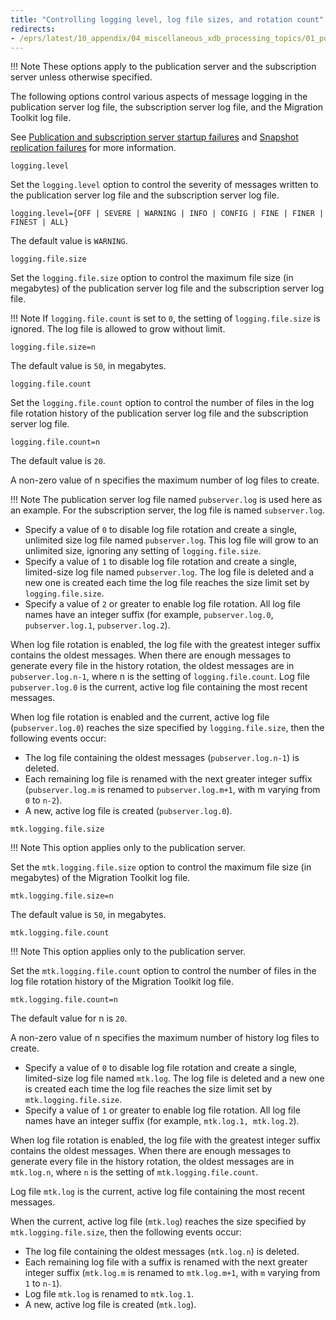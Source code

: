 ```yaml
---
title: "Controlling logging level, log file sizes, and rotation count"
redirects:
- /eprs/latest/10_appendix/04_miscellaneous_xdb_processing_topics/01_publications_and_subscriptions_server_conf_options/01_controlling_logging_level
---
```


<div id="controlling_logging_level" class="registered_link"></div>

!!! Note
    These options apply to the publication server and the subscription server unless otherwise specified.

The following options control various aspects of message logging in the publication server log file, the subscription server log file, and the Migration Toolkit log file.

See [Publication and subscription server startup failures](../../02_resolving_problems/02_where_to_look_for_errors/#pub_and_sub_startup_failures) and [Snapshot replication failures](../../02_resolving_problems/02_where_to_look_for_errors/#snapshot_replication_failures) for more information.

`logging.level`

Set the `logging.level` option to control the severity of messages written to the publication server log file and the subscription server log file.

`logging.level={OFF | SEVERE | WARNING | INFO | CONFIG | FINE | FINER | FINEST | ALL}`

The default value is `WARNING`.

`logging.file.size`

Set the `logging.file.size` option to control the maximum file size (in megabytes) of the publication server log file and the subscription server log file.

!!! Note
    If `logging.file.count` is set to `0`, the setting of `logging.file.size` is ignored. The log file is allowed to grow without limit.

`logging.file.size=n`

The default value is `50`, in megabytes.

`logging.file.count`

Set the `logging.file.count` option to control the number of files in the log file rotation history of the publication server log file and the subscription server log file.

`logging.file.count=n`

The default value is `20`.

A non-zero value of n specifies the maximum number of log files to create.

!!! Note
    The publication server log file named `pubserver.log` is used here as an example. For the subscription server, the log file is named `subserver.log`.

-   Specify a value of `0` to disable log file rotation and create a single, unlimited size log file named `pubserver.log`. This log file will grow to an unlimited size, ignoring any setting of `logging.file.size`.
-   Specify a value of `1` to disable log file rotation and create a single, limited-size log file named `pubserver.log`. The log file is deleted and a new one is created each time the log file reaches the size limit set by `logging.file.size`.
-   Specify a value of `2` or greater to enable log file rotation. All log file names have an integer suffix (for example, `pubserver.log.0`, `pubserver.log.1`, `pubserver.log.2`).

When log file rotation is enabled, the log file with the greatest integer suffix contains the oldest messages. When there are enough messages to generate every file in the history rotation, the oldest messages are in `pubserver.log.n-1`, where n is the setting of `logging.file.count`. Log file `pubserver.log.0` is the current, active log file containing the most recent messages.

When log file rotation is enabled and the current, active log file (`pubserver.log.0`) reaches the size specified by `logging.file.size`, then the following events occur:

-   The log file containing the oldest messages (`pubserver.log.n-1`) is deleted.
-   Each remaining log file is renamed with the next greater integer suffix (`pubserver.log.m` is renamed to `pubserver.log.m+1`, with m varying from `0` to `n-2`).
-   A new, active log file is created (`pubserver.log.0`).

`mtk.logging.file.size`

!!! Note
    This option applies only to the publication server.

Set the `mtk.logging.file.size` option to control the maximum file size (in megabytes) of the Migration Toolkit log file.

`mtk.logging.file.size=n`

The default value is `50`, in megabytes.

`mtk.logging.file.count`

!!! Note
    This option applies only to the publication server.

Set the `mtk.logging.file.count` option to control the number of files in the log file rotation history of the Migration Toolkit log file.

`mtk.logging.file.count=n`

The default value for n is `20`.

A non-zero value of n specifies the maximum number of history log files to create.

-   Specify a value of `0` to disable log file rotation and create a single, limited-size log file named `mtk.log`. The log file is deleted and a new one is created each time the log file reaches the size limit set by `mtk.logging.file.size`.
-   Specify a value of `1` or greater to enable log file rotation. All log file names have an integer suffix (for example, `mtk.log.1, mtk.log.2`).

When log file rotation is enabled, the log file with the greatest integer suffix contains the oldest messages. When there are enough messages to generate every file in the history rotation, the oldest messages are in `mtk.log.n`, where `n` is the setting of `mtk.logging.file.count`.

Log file `mtk.log` is the current, active log file containing the most recent messages.

When the current, active log file (`mtk.log`) reaches the size specified by `mtk.logging.file.size`, then the following events occur:

-   The log file containing the oldest messages (`mtk.log.n`) is deleted.
-   Each remaining log file with a suffix is renamed with the next greater integer suffix (`mtk.log.m` is renamed to `mtk.log.m+1`, with `m` varying from `1` to `n-1`).
-   Log file `mtk.log` is renamed to `mtk.log.1`.
-   A new, active log file is created (`mtk.log`).
